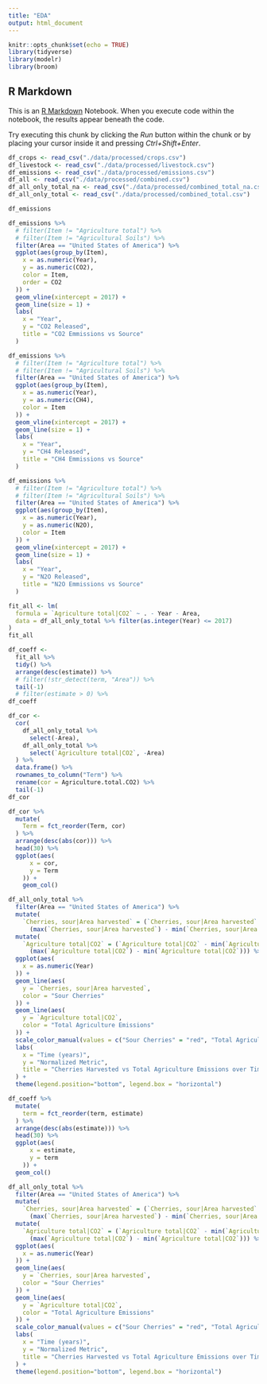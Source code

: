 ```yaml
---
title: "EDA"
output: html_document
---
```


```r
knitr::opts_chunk$set(echo = TRUE)
library(tidyverse)
library(modelr)
library(broom)
```

## R Markdown

This is an [R Markdown](http://rmarkdown.rstudio.com) Notebook. When you execute code within the notebook, the results appear beneath the code. 

Try executing this chunk by clicking the *Run* button within the chunk or by placing your cursor inside it and pressing *Ctrl+Shift+Enter*. 

```r
df_crops <- read_csv("./data/processed/crops.csv")
df_livestock <- read_csv("./data/processed/livestock.csv")
df_emissions <- read_csv("./data/processed/emissions.csv")
df_all <- read_csv("./data/processed/combined.csv")
df_all_only_total_na <- read_csv("./data/processed/combined_total_na.csv")
df_all_only_total <- read_csv("./data/processed/combined_total.csv")
```

```r
df_emissions

df_emissions %>% 
  # filter(Item != "Agriculture total") %>%
  # filter(Item != "Agricultural Soils") %>%
  filter(Area == "United States of America") %>%
  ggplot(aes(group_by(Item),
    x = as.numeric(Year),
    y = as.numeric(CO2),
    color = Item,
    order = CO2
  )) +
  geom_vline(xintercept = 2017) +
  geom_line(size = 1) +
  labs(
    x = "Year",
    y = "CO2 Released",
    title = "CO2 Emmissions vs Source"
  )

df_emissions %>% 
  # filter(Item != "Agriculture total") %>%
  # filter(Item != "Agricultural Soils") %>%
  filter(Area == "United States of America") %>%
  ggplot(aes(group_by(Item),
    x = as.numeric(Year),
    y = as.numeric(CH4),
    color = Item
  )) +
  geom_vline(xintercept = 2017) +
  geom_line(size = 1) +
  labs(
    x = "Year",
    y = "CH4 Released",
    title = "CH4 Emmissions vs Source"
  )

df_emissions %>% 
  # filter(Item != "Agriculture total") %>%
  # filter(Item != "Agricultural Soils") %>%
  filter(Area == "United States of America") %>%
  ggplot(aes(group_by(Item),
    x = as.numeric(Year),
    y = as.numeric(N2O),
    color = Item
  )) +
  geom_vline(xintercept = 2017) +
  geom_line(size = 1) +
  labs(
    x = "Year",
    y = "N2O Released",
    title = "N2O Emmissions vs Source"
  )
```

```r
fit_all <- lm(
  formula = `Agriculture total|CO2` ~ . - Year - Area,
  data = df_all_only_total %>% filter(as.integer(Year) <= 2017)
)
fit_all
```

```r
df_coeff <-
  fit_all %>%
  tidy() %>%
  arrange(desc(estimate)) %>%
  # filter(!str_detect(term, "Area")) %>%
  tail(-1)
  # filter(estimate > 0) %>%
df_coeff
```

```r
df_cor <-
  cor(
    df_all_only_total %>%
      select(-Area),
    df_all_only_total %>%
      select(`Agriculture total|CO2`, -Area)
  ) %>%
  data.frame() %>%
  rownames_to_column("Term") %>%
  rename(cor = Agriculture.total.CO2) %>%
  tail(-1)
df_cor
```

```r
df_cor %>% 
  mutate(
    Term = fct_reorder(Term, cor)
  ) %>% 
  arrange(desc(abs(cor))) %>% 
  head(30) %>% 
  ggplot(aes(
      x = cor,
      y = Term
    )) +
    geom_col()
```
```r
df_all_only_total %>% 
  filter(Area == "United States of America") %>%
  mutate(
    `Cherries, sour|Area harvested` = (`Cherries, sour|Area harvested` - min(`Cherries, sour|Area harvested`)) /
      (max(`Cherries, sour|Area harvested`) - min(`Cherries, sour|Area harvested`))) %>% 
  mutate(
    `Agriculture total|CO2` = (`Agriculture total|CO2` - min(`Agriculture total|CO2`)) /
      (max(`Agriculture total|CO2`) - min(`Agriculture total|CO2`))) %>% 
  ggplot(aes(
    x = as.numeric(Year)
  )) +
  geom_line(aes(
    y = `Cherries, sour|Area harvested`,
    color = "Sour Cherries"
  )) +
  geom_line(aes(
    y = `Agriculture total|CO2`,
    color = "Total Agriculture Emissions"
  )) +
  scale_color_manual(values = c("Sour Cherries" = "red", "Total Agriculture Emissions" = "black")) +
  labs(
    x = "Time (years)",
    y = "Normalized Metric",
    title = "Cherries Harvested vs Total Agriculture Emissions over Time (Normalized)"
  ) +
  theme(legend.position="bottom", legend.box = "horizontal")
```


```r
df_coeff %>% 
  mutate(
    term = fct_reorder(term, estimate)
  ) %>% 
  arrange(desc(abs(estimate))) %>% 
  head(30) %>%
  ggplot(aes(
      x = estimate,
      y = term
    )) +
  geom_col()
```
```r
df_all_only_total %>% 
  filter(Area == "United States of America") %>%
  mutate(
    `Cherries, sour|Area harvested` = (`Cherries, sour|Area harvested` - min(`Cherries, sour|Area harvested`)) /
      (max(`Cherries, sour|Area harvested`) - min(`Cherries, sour|Area harvested`))) %>% 
  mutate(
    `Agriculture total|CO2` = (`Agriculture total|CO2` - min(`Agriculture total|CO2`)) /
      (max(`Agriculture total|CO2`) - min(`Agriculture total|CO2`))) %>% 
  ggplot(aes(
    x = as.numeric(Year)
  )) +
  geom_line(aes(
    y = `Cherries, sour|Area harvested`,
    color = "Sour Cherries"
  )) +
  geom_line(aes(
    y = `Agriculture total|CO2`,
    color = "Total Agriculture Emissions"
  )) +
  scale_color_manual(values = c("Sour Cherries" = "red", "Total Agriculture Emissions" = "black")) +
  labs(
    x = "Time (years)",
    y = "Normalized Metric",
    title = "Cherries Harvested vs Total Agriculture Emissions over Time (Normalized)"
  ) +
  theme(legend.position="bottom", legend.box = "horizontal")
```


